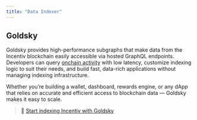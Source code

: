 ```yaml
---
title: "Data Indexer"
---
```


## Goldsky

Goldsky provides high-performance subgraphs that make data from the Incentiv blockchain easily accessible via hosted GraphQL endpoints. Developers can query [onchain activity](https://docs.goldsky.com/chains/incentiv) with low latency, customize indexing logic to suit their needs, and build fast, data-rich applications without managing indexing infrastructure.

Whether you’re building a wallet, dashboard, rewards engine, or any dApp that relies on accurate and efficient access to blockchain data — Goldsky makes it easy to scale.

> 🔗 [Start indexing Incentiv with Goldsky](https://goldsky.com/chains/incentiv)